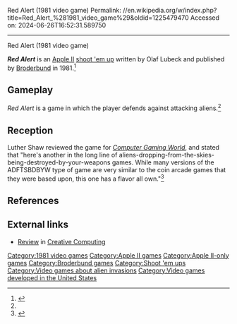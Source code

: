 Red Alert (1981 video game)
Permalink: //en.wikipedia.org/w/index.php?title=Red_Alert_%281981_video_game%29&oldid=1225479470
Accessed on: 2024-06-26T16:52:31.589750



------
Red Alert (1981 video game)
{{Short description|1981 video game}}
{{Orphan|date=June 2020}}
{{Italic title}}
{{Infobox video game
| collapsible = 
| state = 
| italic title = 
| title = Red Alert
| image = RedAlert appleII cover.jpg
| alt = 
| caption = 
| writer = Olaf Lubeck
| developer = Olaf Lubeck
| publisher = [[Broderbund Software]]
| series = 
| engine = 
| platforms = [[Apple II]]
| released = 1981
| genre = [[Shoot 'em up]]
| modes = 
}}

'''''Red Alert''''' is an [[Apple II]] [[shoot 'em up]] written by Olaf Lubeck and published by [[Broderbund]] in 1981.<ref name="strong">{{cite web |title=Apple II Red Alert |url=https://artsandculture.google.com/asset/video-game-apple-ii-red-alert/XQEhzvNRUgpGsA?hl=en |website=Google Arts & Culture}}</ref>

==Gameplay==
''Red Alert'' is a game in which the player defends against attacking aliens.<ref name="CGW2"/>

==Reception==
Luther Shaw reviewed the game for ''[[Computer Gaming World]]'', and stated that "here's another in the long line of aliens-dropping-from-the-skies-being-destroyed-by-your-weapons games. While many versions of the ADFTSBDBYW type of game are very similar to the coin arcade games that they were based upon, this one has a flavor all {{sic|it's}} own."<ref name="CGW2">{{cite magazine |last=Shaw |first=Luther |title=Micro - Reviews |magazine=Computer Gaming World |date=January–February 1982 |volume=1 |issue=2 |pages=28}}</ref>

==References==
{{reflist}}

==External links==
*[https://archive.org/details/creativecomputing-1982-04-a/page/n61/mode/2up Review] in [[Creative Computing (magazine)|Creative Computing]]

[[Category:1981 video games]]
[[Category:Apple II games]]
[[Category:Apple II-only games]]
[[Category:Broderbund games]]
[[Category:Shoot 'em ups]]
[[Category:Video games about alien invasions]]
[[Category:Video games developed in the United States]]